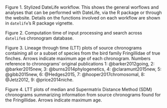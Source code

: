 Figure 1. 
Stylized DateLife workflow. This shows the general worflows and analyses that can be performed with DateLife, via the R package or through the website. Details on the functions involved on each workflow are shown in `datelife`'s R package vignette.

Figure 2. 
Computation time of input processing and search across `datelife`s chronogram database.
  
Figure 3. 
Lineage through time (LTT) plots of source chronograms containing all or a subset of species from the bird family Fringillidae of true finches. Arrows indicate maximum age of each chronogram. Numbers reference to chronograms' original publications 1: @barker2012going, 2: @barker2015new, 3: @burns2014phylogenetics, 4: @claramunt2015new, 5: @gibb2015new, 6: @Hedges2015, 7: @hooper2017chromosomal, 8: @Jetz2012, 9: @price2014niche.

Figure 4.
LTT plots of median and Supermatrix Distance Method (SDM) chronograms summarizing information from source chronograms found for the Fringillidae. Arrows indicate maximum age.

\newpage

\begin{figure}[!h]
\includegraphics{Fig1.pdf}
\caption{}
\label{fig:workflow}
\end{figure}

\newpage

\begin{figure}[!h]
\includegraphics{fig_runtime1.pdf}
\caption{}
\label{fig:runtime1}
\end{figure}

\newpage

\begin{figure}[!h]
\includegraphics{fig_schronograms1.pdf}
\caption{}
\label{fig:schronograms}
\end{figure}

\newpage

\begin{figure}[!ht]
\includegraphics{fig_crossval_bladj.pdf}
\caption{}
\label{fig:cvbladj}
\end{figure}
